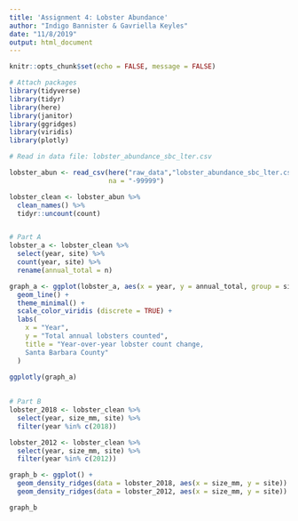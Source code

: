 ```yaml
---
title: 'Assignment 4: Lobster Abundance'
author: "Indigo Bannister & Gavriella Keyles"
date: "11/8/2019"
output: html_document
---
```


```r
knitr::opts_chunk$set(echo = FALSE, message = FALSE)
```

```r
# Attach packages
library(tidyverse)
library(tidyr)
library(here)
library(janitor)
library(ggridges)
library(viridis)
library(plotly)

# Read in data file: lobster_abundance_sbc_lter.csv

lobster_abun <- read_csv(here("raw_data","lobster_abundance_sbc_lter.csv"),
                         na = "-99999")
```

```r


lobster_clean <- lobster_abun %>% 
  clean_names() %>% 
  tidyr::uncount(count)


# Part A
lobster_a <- lobster_clean %>% 
  select(year, site) %>% 
  count(year, site) %>% 
  rename(annual_total = n)

graph_a <- ggplot(lobster_a, aes(x = year, y = annual_total, group = site, color = site)) +
  geom_line() +
  theme_minimal() +
  scale_color_viridis (discrete = TRUE) +
  labs(
    x = "Year",
    y = "Total annual lobsters counted",
    title = "Year-over-year lobster count change, 
    Santa Barbara County"
  )
  
ggplotly(graph_a)
  
```

```r
# Part B
lobster_2018 <- lobster_clean %>% 
  select(year, size_mm, site) %>% 
  filter(year %in% c(2018))

lobster_2012 <- lobster_clean %>% 
  select(year, size_mm, site) %>% 
  filter(year %in% c(2012))

graph_b <- ggplot() +
  geom_density_ridges(data = lobster_2018, aes(x = size_mm, y = site)) +
  geom_density_ridges(data = lobster_2012, aes(x = size_mm, y = site))

graph_b

```

